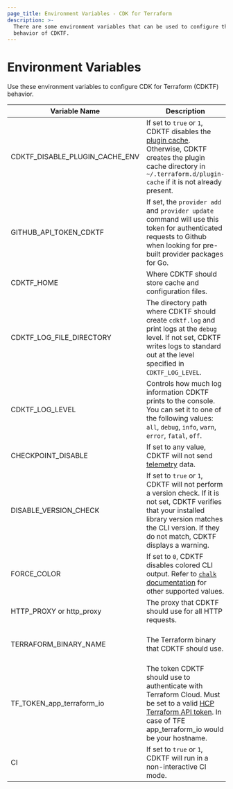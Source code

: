 ```yaml
---
page_title: Environment Variables - CDK for Terraform
description: >-
  There are some environment variables that can be used to configure the
  behavior of CDKTF.
---
```


# Environment Variables

Use these environment variables to configure CDK for Terraform (CDKTF) behavior.

| Variable Name                  | Description                                                                                                                                                                                                                             | Default                      |
| ------------------------------ | --------------------------------------------------------------------------------------------------------------------------------------------------------------------------------------------------------------------------------------- | ---------------------------- |
| CDKTF_DISABLE_PLUGIN_CACHE_ENV | If set to `true` or `1`, CDKTF disables the [plugin cache](/terraform/cli/config/config-file#provider-plugin-cache). Otherwise, CDKTF creates the plugin cache directory in `~/.terraform.d/plugin-cache` if it is not already present. |                              |
| GITHUB_API_TOKEN_CDKTF         | If set, the `provider add` and `provider update` command will use this token for authenticated requests to Github when looking for pre-built provider packages for Go.                                                                  |                              |
| CDKTF_HOME                     | Where CDKTF should store cache and configuration files.                                                                                                                                                                                 | `~/.cdktf`                   |
| CDKTF_LOG_FILE_DIRECTORY       | The directory path where CDKTF should create `cdktf.log` and print logs at the `debug` level. If not set, CDKTF writes logs to standard out at the level specified in `CDKTF_LOG_LEVEL`.                                                | standard out                 |
| CDKTF_LOG_LEVEL                | Controls how much log information CDKTF prints to the console. You can set it to one of the following values: `all`, `debug`, `info`, `warn`, `error`, `fatal`, `off`.                                                                  | `warn`                       |
| CHECKPOINT_DISABLE             | If set to any value, CDKTF will not send [telemetry](/terraform/cdktf/telemetry) data.                                                                                                                                                  |                              |
| DISABLE_VERSION_CHECK          | If set to `true` or `1`, CDKTF will not perform a version check. If it is not set, CDKTF verifies that your installed library version matches the CLI version. If they do not match, CDKTF displays a warning.                          |                              |
| FORCE_COLOR                    | If set to `0`, CDKTF disables colored CLI output. Refer to [`chalk` documentation](https://github.com/chalk/chalk#supportscolor) for other supported values.                                                                            |                              |
| HTTP_PROXY or http_proxy       | The proxy that CDKTF should use for all HTTP requests.                                                                                                                                                                                  |                              |
| TERRAFORM_BINARY_NAME          | The Terraform binary that CDKTF should use.                                                                                                                                                                                             | The Terraform binary in path |
| TF_TOKEN_app_terraform_io      | The token CDKTF should use to authenticate with Terraform Cloud. Must be set to a valid [HCP Terraform API token](/terraform/cloud-docs/users-teams-organizations/api-tokens). In case of TFE app_terraform_io would be your hostname.  |                              |
| CI                             | If set to `true` or `1`, CDKTF will run in a non-interactive CI mode.                                                                                                                                                                   |                              |

